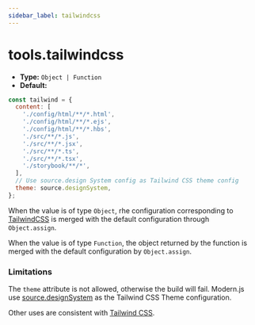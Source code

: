 ```yaml
---
sidebar_label: tailwindcss
---
```


# tools.tailwindcss

- **Type:** `Object | Function`
- **Default:**

```js
const tailwind = {
  content: [
    './config/html/**/*.html',
    './config/html/**/*.ejs',
    './config/html/**/*.hbs',
    './src/**/*.js',
    './src/**/*.jsx',
    './src/**/*.ts',
    './src/**/*.tsx',
    './storybook/**/*',
  ],
  // Use source.design System config as Tailwind CSS theme config
  theme: source.designSystem,
};
```

When the value is of type `Object`, rhe configuration corresponding to [TailwindCSS](https://tailwindcss.com/docs/configuration) is merged with the default configuration through `Object.assign`.

When the value is of type `Function`, the object returned by the function is merged with the default configuration by `Object.assign`.

### Limitations

The `theme` attribute is not allowed, otherwise the build will fail. Modern.js use [source.designSystem](/configure/app/source/design-system) as the Tailwind CSS Theme configuration.

Other uses are consistent with [Tailwind CSS](https://tailwindcss.com/docs/configuration).
